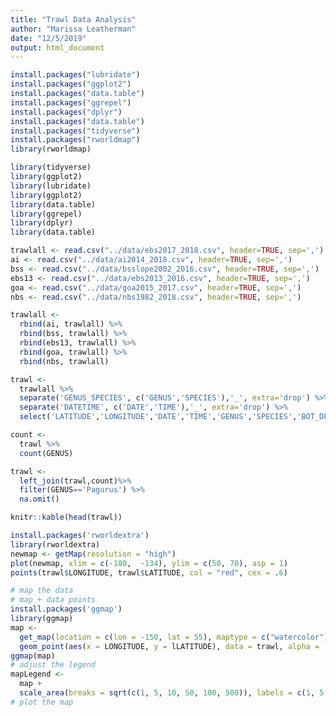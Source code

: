 ```yaml
---
title: "Trawl Data Analysis"
author: "Marissa Leatherman"
date: "12/5/2019"
output: html_document
---
```


```r
install.packages("lubridate")
install.packages("ggplot2")
install.packages("data.table")
install.packages("ggrepel")
install.packages("dplyr")
install.packages("data.table")
install.packages("tidyverse")
install.packages("rworldmap")
library(rworldmap)

library(tidyverse)
library(ggplot2)
library(lubridate)
library(ggplot2)
library(data.table)
library(ggrepel)
library(dplyr)
library(data.table)


```



```r

trawlall <- read.csv("../data/ebs2017_2018.csv", header=TRUE, sep=',')
ai <- read.csv("../data/ai2014_2018.csv", header=TRUE, sep=',')
bss <- read.csv("../data/bsslope2002_2016.csv", header=TRUE, sep=',')
ebs13 <- read.csv("../data/ebs2013_2016.csv", header=TRUE, sep=',')
goa <- read.csv("../data/goa2015_2017.csv", header=TRUE, sep=',')
nbs <- read.csv("../data/nbs1982_2018.csv", header=TRUE, sep=',')

trawlall <- 
  rbind(ai, trawlall) %>% 
  rbind(bss, trawlall) %>% 
  rbind(ebs13, trawlall) %>% 
  rbind(goa, trawlall) %>% 
  rbind(nbs, trawlall)


```

```r
trawl <- 
  trawlall %>% 
  separate('GENUS_SPECIES', c('GENUS','SPECIES'),'_', extra='drop') %>%
  separate('DATETIME', c('DATE','TIME'),'_', extra='drop') %>%
  select('LATITUDE','LONGITUDE','DATE','TIME','GENUS','SPECIES','BOT_DEPTH','BOT_TEMP', 'SURF_TEMP')

count <-
  trawl %>% 
  count(GENUS)

trawl <- 
  left_join(trawl,count)%>% 
  filter(GENUS=='Pagurus') %>%
  na.omit()
```


```r
knitr::kable(head(trawl))
```


```r
install.packages('rworldextra')
library(rworldextra)
newmap <- getMap(resolution = "high")
plot(newmap, xlim = c(-180,  -134), ylim = c(50, 70), asp = 1)
points(trawl$LONGITUDE, trawl$LATITUDE, col = "red", cex = .6)
```

```r
# map the data
# map + data points
install.packages('ggmap')
library(ggmap)
map <- 
  get_map(location = c(lon = -150, lat = 55), maptype = c("watercolor"), source = c("osm"), color = c("color"), language = "en-EN") +
  geom_point(aes(x = LONGITUDE, y = lLATITUDE), data = trawl, alpha = .5)
ggmap(map)
# adjust the legend
mapLegend <- 
  map +
  scale_area(breaks = sqrt(c(1, 5, 10, 50, 100, 500)), labels = c(1, 5, 10, 50, 100, 500), name = "routes")
# plot the map


```



